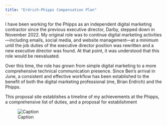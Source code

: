 ```yaml
---
title: "Erdrich-Phipps Compensation Plan"
---
```


I have been working for the Phipps as an independent digital marketing contractor since the previous executive director, Darby, stepped down in November 2022. My original role was to continue digital marketing activities—including emails, social media, and website management—at a minimum until the job duties of the executive director position was rewritten and a new executive director was found. At that point, it was understood that this role would be reevaluated. 

Over this time, the role has grown from simple digital marketing to a more comprehensive technical communication presence. Since Ben’s arrival in June, a consistent and effective workflow has been established to the benefit of both the digital marketing professional (me, Brian Erdrich) and the Phipps. 

This proposal site establishes a timeline of my achievements at the Phipps, a comprehensive list of duties, and a proposal for establishment 

![Caption](headshot.jpg)
